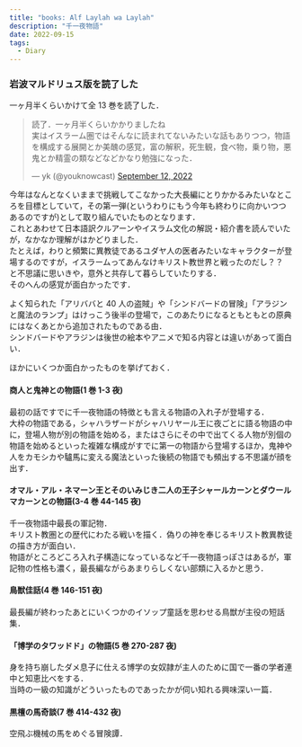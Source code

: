 ```yaml
---
title: "books: Alf Laylah wa Laylah"
description: "千一夜物語"
date: 2022-09-15
tags:
  - Diary
---
```


### 岩波マルドリュス版を読了した

一ヶ月半くらいかけて全 13 巻を読了した．

<blockquote class="twitter-tweet"><p lang="ja" dir="ltr">読了．一ヶ月半くらいかかりましたね<br />実はイスラーム圏ではそんなに読まれてないみたいな話もありつつ，物語を構成する展開とか美醜の感覚，富の解釈，死生観，食べ物，乗り物，悪鬼とか精霊の類などなどかなり勉強になった．</p>&mdash; yk (@youknowcast) <a href="https://twitter.com/youknowcast/status/1569334681518358529?ref_src=twsrc%5Etfw">September 12, 2022</a></blockquote> <script async src="https://platform.twitter.com/widgets.js" charset="utf-8"></script>

今年はなんとなくいままで挑戦してこなかった大長編にとりかかるみたいなところを目標としていて，その第一弾(というわりにもう今年も終わりに向かいつつあるのですが)として取り組んでいたものとなります．  
これとあわせて日本語訳クルアーンやイスラム文化の解説・紹介書を読んでいたが，なかなか理解がはかどりました．  
たとえば，わりと頻繁に異教徒であるユダヤ人の医者みたいなキャラクターが登場するのですが，イスラームってあんなけキリスト教世界と戦ったのだし？？ と不思議に思いきや，意外と共存して暮らしていたりする．  
そのへんの感覚が面白かったです．

よく知られた「アリババと 40 人の盗賊」や「シンドバードの冒険」「アラジンと魔法のランプ」はけっこう後半の登場で，このあたりになるともともとの原典にはなくあとから追加されたものである由．  
シンドバードやアラジンは後世の絵本やアニメで知る内容とは違いがあって面白い．

ほかにいくつか面白かったものを挙げておく．

#### 商人と鬼神との物語(1 巻 1-3 夜)

最初の話ですでに千一夜物語の特徴とも言える物語の入れ子が登場する．  
大枠の物語である，シャハラザードがシャハリヤール王に夜ごとに語る物語の中に，登場人物が別の物語を始める，またはさらにその中で出てくる人物が別個の物語を始めるといった複雑な構成がすでに第一の物語から登場するほか，鬼神や人をカモシカや驢馬に変える魔法といった後続の物語でも頻出する不思議が顔を出す．

#### オマル・アル・ネマーン王とそのいみじき二人の王子シャールカーンとダウールマカーンとの物語(3-4 巻 44-145 夜)

千一夜物語中最長の軍記物．  
キリスト教圏との歴代にわたる戦いを描く．偽りの神を奉じるキリスト教異教徒の描き方が面白い．  
物語がところどころ入れ子構造になっているなど千一夜物語っぽさはあるが，軍記物の性格も濃く，最長編ながらあまりらしくない部類に入るかと思う．

#### 鳥獣佳話(4 巻 146-151 夜)

最長編が終わったあとにいくつかのイソップ童話を思わせる鳥獣が主役の短話集．  

#### 「博学のタワッドド」の物語(5 巻 270-287 夜)

身を持ち崩したダメ息子に仕える博学の女奴隷が主人のために国で一番の学者連中と知恵比べをする．  
当時の一級の知識がどういったものであったかが伺い知れる興味深い一篇．

#### 黒檀の馬奇談(7 巻 414-432 夜)

空飛ぶ機械の馬をめぐる冒険譚．  


